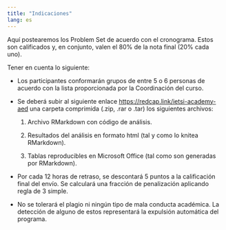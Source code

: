```yaml
---
title: "Indicaciones"
lang: es
---
```


Aquí postearemos los Problem Set de acuerdo con el cronograma. Estos son calificados y, en conjunto, valen el 80% de la nota final (20% cada uno). 

Tener en cuenta lo siguiente: 

- Los participantes conformarán grupos de entre 5 o 6 personas de acuerdo con la lista proporcionada por la Coordinación del curso.

- Se deberá subir al siguiente enlace [https://redcap.link/ietsi-academy-aed](https://redcap.link/ietsi-academy-aed) una carpeta comprimida (.zip, .rar o .tar) los siguientes archivos:

    #. Archivo RMarkdown con código de análisis.
    
    #. Resultados del análisis en formato html (tal y como lo knitea RMarkdown).
    
    #. Tablas reproducibles en Microsoft Office (tal como son generadas por RMarkdown).

- Por cada 12 horas de retraso, se descontará 5 puntos a la calificación final del envío. Se calculará una fracción de penalización aplicando regla de 3 simple.

- No se tolerará el plagio ni ningún tipo de mala conducta académica. La detección de alguno de estos representará la expulsión automática del programa.
